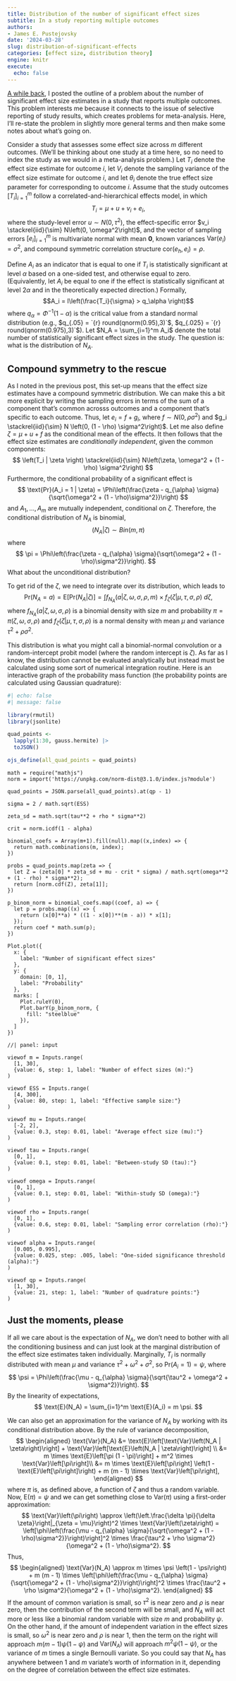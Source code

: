 ```yaml
---
title: Distribution of the number of significant effect sizes
subtitle: In a study reporting multiple outcomes
authors:
- James E. Pustejovsky
date: '2024-03-28'
slug: distribution-of-significant-effects
categories: [effect size, distribution theory]
engine: knitr
execute:
  echo: false
---
```


[A while back](/number-of-significant-effects/), I posted the outline of a problem about the number of significant effect size estimates in a study that reports multiple outcomes. This problem interests me because it connects to the issue of selective reporting of study results, which creates problems for meta-analysis. 
Here, I'll re-state the problem in slightly more general terms and then make some notes about what's going on. 

Consider a study that assesses some effect size across $m$ different outcomes. (We'll be thinking about one study at a time here, so no need to index the study as we would in a meta-analysis problem.) Let $T_i$ denote the effect size estimate for outcome $i$, let $V_i$ denote the sampling variance of the effect size estimate for outcome $i$, and let $\theta_i$ denote the true effect size parameter for corresponding to outcome $i$. Assume that the study outcomes $\left[T_i\right]_{i=1}^m$ follow a correlated-and-hierarchical effects model, in which
$$T_i = \mu + u + v_i + e_i,$$
where the study-level error $u \sim N\left(0,\tau^2\right)$, the effect-specific error $v_i \stackrel{iid}{\sim} N\left(0, \omega^2\right)$, and the vector of sampling errors $\left[e_i\right]_{i=1}^m$ is multivariate normal with mean $\mathbf{0}$, known variances $\text{Var}(e_i) = \sigma^2$, and compound symmetric correlation structure $\text{cor}(e_h, e_i) = \rho$. 

Define $A_i$ as an indicator that is equal to one if $T_i$ is statistically significant at level $\alpha$ based on a one-sided test, and otherwise equal to zero. (Equivalently, let $A_i$ be equal to one if the effect is statistically significant at level $2 \alpha$ and in the theoretically expected direction.) Formally, 
$$A_i = I\left(\frac{T_i}{\sigma} > q_\alpha \right)$$
where $q_\alpha = \Phi^{-1}(1 - \alpha)$ is the critical value from a standard normal distribution (e.g., $q_{.05} = `{r} round(qnorm(0.95),3)`$, $q_{.025} = `{r} round(qnorm(0.975),3)`$). Let $N_A = \sum_{i=1}^m A_i$ denote the total number of statistically significant effect sizes in the study. The question is: what is the distribution of $N_A$.

## Compound symmetry to the rescue

As I noted in the previous post, this set-up means that the effect size estimates have a compound symmetric distribution. We can make this a bit more explicit by writing the sampling errors in terms of the sum of a component that's common acrosss outcomes and a component that's specific to each outcome. Thus, let $e_i = f + g_i$, where $f \sim N\left(0, \rho \sigma^2 \right)$ and $g_i \stackrel{iid}{\sim} N \left(0, (1 - \rho) \sigma^2\right)$. Let me also define $\zeta = \mu + u + f$ as the conditional mean of the effects. It then follows that the effect size estimates are _conditionally independent_, given the common components:
$$
\left(T_i | \zeta \right) \stackrel{iid}{\sim} N\left(\zeta, \omega^2 + (1 - \rho) \sigma^2\right)
$$
Furthermore, the conditional probability of a significant effect is
$$
\text{Pr}(A_i = 1 | \zeta) = \Phi\left(\frac{\zeta - q_{\alpha} \sigma}{\sqrt{\omega^2 + (1 - \rho)\sigma^2}}\right)
$$
and $A_1,...,A_m$ are mutually independent, conditional on $\zeta$. Therefore, the conditional distribution of $N_A$ is binomial,
$$
\left(N_A | \zeta\right) \sim Bin(m, \pi)
$$
where 
$$
\pi = \Phi\left(\frac{\zeta - q_{\alpha} \sigma}{\sqrt{\omega^2 + (1 - \rho)\sigma^2}}\right). 
$$
What about the unconditional distribution?

To get rid of the $\zeta$, we need to integrate over its distribution, which leads to 
$$
\text{Pr}(N_A = a) = \text{E}\left[\text{Pr}\left(N_A | \zeta\right)\right] = \int f_{N_A}\left(a | \zeta, \omega, \sigma, \rho, m\right) \times f_\zeta(\zeta | \mu, \tau, \sigma, \rho) \ d \zeta,
$$
where $f_{N_A}\left(a | \zeta, \omega, \sigma, \rho \right)$ is a binomial density with size $m$ and probability $\pi = \pi(\zeta, \omega, \sigma, \rho)$ and $f_\zeta(\zeta | \mu, \tau, \sigma, \rho)$ is a normal density with mean $\mu$ and variance $\tau^2 + \rho \sigma^2$. 

This distribution is what you might call a binomial-normal convolution or a random-intercept probit model (where the random intercept is $\zeta$). As far as I know, the distribution cannot be evaluated analytically but instead must be calculated using some sort of numerical integration routine. Here is an interactive graph of the probability mass function (the probability points are calculated using Gaussian quadrature):

```r
#| echo: false
#| message: false

library(rmutil)
library(jsonlite)

quad_points <- 
  lapply(1:30, gauss.hermite) |>
  toJSON()

ojs_define(all_quad_points = quad_points)

```

```ojs
math = require("mathjs")
norm = import('https://unpkg.com/norm-dist@3.1.0/index.js?module')

quad_points = JSON.parse(all_quad_points).at(qp - 1)

sigma = 2 / math.sqrt(ESS)

zeta_sd = math.sqrt(tau**2 + rho * sigma**2)

crit = norm.icdf(1 - alpha)

binomial_coefs = Array(m+1).fill(null).map((x,index) => {
  return math.combinations(m, index);
})

probs = quad_points.map(zeta => {
  let Z = (zeta[0] * zeta_sd + mu - crit * sigma) / math.sqrt(omega**2 + (1 - rho) * sigma**2);
  return [norm.cdf(Z), zeta[1]];
})

p_binom_norm = binomial_coefs.map((coef, a) => {
  let p = probs.map((x) => {
    return (x[0]**a) * ((1 - x[0])**(m - a)) * x[1];
  });
  return coef * math.sum(p);
})
```

:::: {.grid .column-page-inset}

::: {.g-col-7}

```ojs
Plot.plot({
  x: {
    label: "Number of significant effect sizes"
  },
  y: {
    domain: [0, 1],
    label: "Probability"
  },
  marks: [
    Plot.ruleY(0),
    Plot.barY(p_binom_norm, {
      fill: "steelblue"
    }),
  ]
})
```

:::

::: {.g-col-5}

```ojs
//| panel: input

viewof m = Inputs.range(
  [1, 30], 
  {value: 6, step: 1, label: "Number of effect sizes (m):"}
)

viewof ESS = Inputs.range(
  [4, 300], 
  {value: 80, step: 1, label: "Effective sample size:"}
)

viewof mu = Inputs.range(
  [-2, 2], 
  {value: 0.3, step: 0.01, label: "Average effect size (mu):"}
)

viewof tau = Inputs.range(
  [0, 1], 
  {value: 0.1, step: 0.01, label: "Between-study SD (tau):"}
)

viewof omega = Inputs.range(
  [0, 1], 
  {value: 0.1, step: 0.01, label: "Within-study SD (omega):"}
)

viewof rho = Inputs.range(
  [0, 1], 
  {value: 0.6, step: 0.01, label: "Sampling error correlation (rho):"}
)

viewof alpha = Inputs.range(
  [0.005, 0.995], 
  {value: 0.025, step: .005, label: "One-sided significance threshold (alpha):"}
)

viewof qp = Inputs.range(
  [1, 30], 
  {value: 21, step: 1, label: "Number of quadrature points:"}
)

```
:::

::::

## Just the moments, please

If all we care about is the expectation of $N_A$, we don't need to bother with all the conditioning business and can just look at the marginal distribution of the effect size estimates taken individually. Marginally, $T_i$ is normally distributed with mean $\mu$ and variance $\tau^2 + \omega^2 + \sigma^2$, so $\text{Pr}(A_i = 1) = \psi$, where
$$
\psi = \Phi\left(\frac{\mu - q_{\alpha} \sigma}{\sqrt{\tau^2 + \omega^2 + \sigma^2}}\right).
$$
By the linearity of expectations,
$$
\text{E}(N_A) = \sum_{i=1}^m \text{E}(A_i) = m \psi.
$$

We can also get an approximation for the variance of $N_A$ by working with its conditional distribution above. By the rule of variance decomposition,
$$
\begin{aligned}
\text{Var}(N_A) &= \text{E}\left[\text{Var}\left(N_A | \zeta\right)\right] + \text{Var}\left[\text{E}\left(N_A | \zeta\right)\right] \\
&= m \times \text{E}\left[\pi (1 - \pi)\right] + m^2 \times \text{Var}\left[\pi\right]\\
&= m \times \text{E}\left[\pi\right] \left(1 - \text{E}\left[\pi\right]\right) + m (m - 1) \times \text{Var}\left[\pi\right],
\end{aligned}
$$
where $\pi$ is, as defined above, a function of $\zeta$ and thus a random variable. Now, $\text{E}(\pi) = \psi$ and we can get something close to $\text{Var}(\pi)$ using a first-order approximation:
$$
\text{Var}\left(\pi\right) \approx \left(\left.\frac{\delta \pi}{\delta \zeta}\right|_{\zeta = \mu}\right)^2 \times \text{Var}\left(\zeta\right) = \left[\phi\left(\frac{\mu - q_{\alpha} \sigma}{\sqrt{\omega^2 + (1 - \rho)\sigma^2}}\right)\right]^2 \times \frac{\tau^2 + \rho \sigma^2}{\omega^2 + (1 - \rho)\sigma^2}.
$$
Thus,
$$
\begin{aligned}
\text{Var}(N_A) \approx m \times \psi \left(1 - \psi\right) + m (m - 1) \times \left[\phi\left(\frac{\mu - q_{\alpha} \sigma}{\sqrt{\omega^2 + (1 - \rho)\sigma^2}}\right)\right]^2 \times \frac{\tau^2 + \rho \sigma^2}{\omega^2 + (1 - \rho)\sigma^2}.
\end{aligned}
$$
If the amount of common variation is small, so $\tau^2$ is near zero and $\rho$ is near zero, then the contribution of the second term will be small, and $N_A$ will act more or less like a binomial random variable with size $m$ and probability $\psi$. On the other hand, if the amount of independent variation in the effect sizes is small, so $\omega^2$ is near zero and $\rho$ is near 1, then the term on the right will approach $m(m - 1)\psi(1 - \psi)$ and $\text{Var}\left(N_A\right)$ will approach $m^2 \psi(1 - \psi)$, or the variance of $m$ times a single Bernoulli variate. So you could say that $N_A$ has anywhere between $1$ and $m$ variate's worth of information in it, depending on the degree of correlation between the effect size estimates. 
